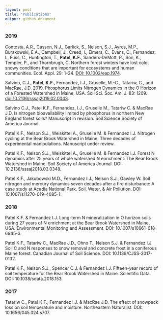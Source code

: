 ```yaml
---
layout: post
title: "Publications"
output: github_document
---
```


### 2019	


Contosta, A.R., Casson, N.J., Garlick, S., Nelson, S.J., Ayres, M.P., Burakowski, E.A., Campbell, J., Creed, I., Eimers, C., Evans, C., Fernandez, I., Fuss, C., Huntington, T., **Patel, K.F.**, Sanders‐DeMott, R., Son, K., Templer, P., and Thornbrugh, C. Northern forest winters have lost cold, snowy conditions that are important for ecosystems and human communities. Ecol. Appl. 29: 1–24. [DOI: 10.1002/eap.1974](https://doi.org/10.1002/eap.1974).

Salvino, C.J., **Patel, K.F.**, Fernandez, I.J., Gruselle, M.-C., Tatariw, C., and MacRae, J.D. 2019. Phosphorus Limits Nitrogen Dynamics in the O Horizon of a Forested Watershed in Maine, USA. Soil Sci. Soc. Am. J. 83: 1209. [doi:10.2136/sssaj2019.02.0043](https://doi.org/10.2136/sssaj2019.02.0043).


Salvino C.J., Patel K.F., Fernandez, I.J., Gruselle M., Tatariw C. & MacRae J.D. Is nitrogen bioavailability limited by phosphorus in northern New England forest soils? Manuscript in revision. Soil Science Society of America Journal. 

Patel K.F., Nelson S.J., Weiskittel A., Gruselle M. & Fernandez I.J. Nitrogen cycling at the Bear Brook Watershed in Maine: Three decades of experimental manipulations. Manuscript under review.

Patel K.F., Nelson S.J., Weiskittel A., Gruselle M. & Fernandez I.J. Forest N dynamics after 25 years of whole watershed N enrichment: The Bear Brook Watershed in Maine. Soil Society of America Journal. DOI: 10.2136/sssaj2018.03.0348.

Patel K.F., Jakubowski M.D., Fernandez I.J., Nelson S.J., Gawley W. Soil nitrogen and mercury dynamics seven decades after a fire disturbance: A case study at Acadia National Park. Soil, Water, & Air Pollution. DOI: 10.1007/s11270-019-4085-1.

### 2018		

Patel K.F. & Fernandez I.J. Long-term N mineralization in O horizon soils during 27 years of N enrichment at the Bear Brook Watershed in Maine, USA. Environmental Monitoring and Assessment. DOI: 10.1007/s10661-018-6945-3.

Patel K.F., Tatariw C., MacRae J.D., Ohno T., Nelson S.J. & Fernandez I.J. Soil C and N responses to snow removal and concrete frost in a coniferous Maine forest. Canadian Journal of Soil Science. DOI: 10.1139/CJSS-2017-0132.

Patel K.F., Nelson S.J., Spencer C.J. & Fernandez I.J. Fifteen-year record of soil temperature for the Bear Brook Watershed in Maine. Scientific Data. DOI: 10.1038/sdata.2018.153.

### 2017

Tatariw C., Patel K.F., Fernandez I.J. & MacRae J.D. The effect of snowpack loss on soil temperature and moisture. Northeastern Naturalist. DOI: 10.1656/045.024.s707.

